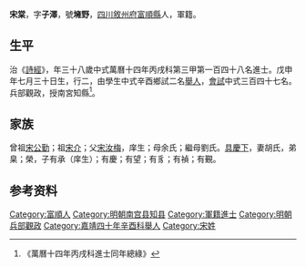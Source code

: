 {{明清人物信息框
| 姓名 = 宋棠
| 原名 =
| 圖片名稱= 
| 圖片大小 =
| 圖片說明 = 
| 最高職務 =
| 國家 = 大明 
| 爵位 =
| 籍貫 = [[四川|四川]][[敘州府|敘州府]][[富順縣|富順縣]]
| 族裔 = 
| 旗籍 = 
| 字號 = 
| 諡號 =
| 出生日期 = 戊申年七月三十日
| 出生地點 =
| 逝世日期 = 
| 逝世地點 =
| 墓葬 =
| 配偶 = 胡氏
| 親屬 = 曾祖[[宋公勤|宋公勤]]，祖[[宋介|宋介]]，父[[宋汝梅|宋汝梅]]，母余氏；繼母劉氏
| 出身 =
* 嘉靖四十年辛酉科舉人
* 萬曆十四年丙戌科進士
| 經歷 =
| 著作 =  
}}
'''宋棠'''{{BD|1549年||1608年||}}，字'''子澤'''，號'''㙲野'''，[[四川|四川]][[敘州府|敘州府]][[富順縣|富順縣]]人，軍籍。

==生平==
治《[[詩經|詩經]]》，年三十八歲中式萬曆十四年丙戌科第三甲第一百四十八名進士。戊申年七月三十日生，行二，由學生中式辛酉鄉試二名[[舉人|舉人]]，[[會試|會試]]中式三百四十七名。兵部觀政，授南宮知縣<ref>《萬曆十四年丙戌科進士同年總綠》</ref>。

==家族==
曾祖[[宋公勤|宋公勤]]；祖[[宋介|宋介]]；父[[宋汝梅|宋汝梅]]，庠生；母余氏；繼母劉氏。[[具慶下|具慶下]]，妻胡氏，弟臬；榮，子有承（庠生）；有慶；有望；有豸；有禎；有覲。

== 参考资料 ==
{{reflist}}

{{萬曆十四年丙戌科殿试金榜}}

{{明朝人物小作品}}
{{Authority control}}

{{DEFAULTSORT:}}
[[Category:富順人|Category:富順人]]
[[Category:明朝南宫县知县|Category:明朝南宫县知县]]
[[Category:軍籍進士|Category:軍籍進士]]
[[Category:明朝兵部觀政|Category:明朝兵部觀政]]
[[Category:嘉靖四十年辛酉科舉人|Category:嘉靖四十年辛酉科舉人]]
[[Category:宋姓|Category:宋姓]]